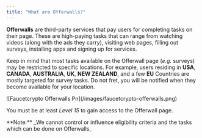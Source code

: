 ```yaml
---
title: "What are Offerwalls?"
---
```


**Offerwalls** are third-party services that pay users for completing tasks on their page. These are high-paying tasks that can range from watching videos (along with the ads they carry), visiting web pages, filling out surveys, installing apps and signing up for services.

Keep in mind that most tasks available on the Offerwall page (_e.g._ surveys) may be restricted to specific locations. For example, users residing in **USA**, **CANADA**, **AUSTRALIA**, **UK**, **NEW ZEALAND**, and a few **EU** Countries are mostly targeted for survey tasks. Do not fret, you will be notified when they become available for your location.

<Frame>
  ![Faucetcrypto Offerwalls Pn](/images/faucetcrypto-offerwalls.png)
</Frame>

You must be at least _Level 15_ to gain access to the Offerwall page.

<Note>
  **Note:** _We cannot control or influence eligibility criteria and the tasks which can be done on Offerwalls_
</Note>